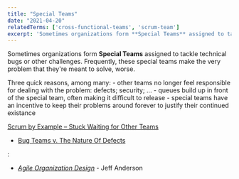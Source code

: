 ```yaml
---
title: "Special Teams"
date: "2021-04-20"
relatedTerms: ['cross-functional-teams', 'scrum-team']
excerpt: 'Sometimes organizations form **Special Teams** assigned to tackle technical bugs or other'
---
```


Sometimes organizations form **Special Teams** assigned to tackle technical bugs or other challenges. Frequently, these special teams make the very problem that they're meant to solve, worse.

Three quick reasons, among many: - other teams no longer feel responsible for dealing with the problem: defects; security; ... - queues build up in front of the special team, often making it difficult to release - special teams have an incentive to keep their problems around forever to justify their continued existance

[Scrum by Example – Stuck Waiting for Other Teams](/blog/scrummaster-tales-stuck-waiting-for-other-teams)

<HighlightBox heading="Resource Links" variant="resourceLinks">

- [Bug Teams v. The Nature Of Defects](https://agileotter.blogspot.com/2014/01/bug-teams-well-meaning-foolishness.html)

</HighlightBox>

<HighlightBox heading="Related Books" variant="relatedBooks">:

- [_Agile Organization Design_](https://leanpub.com/agileorganizationdesign) - Jeff Anderson

</HighlightBox>
